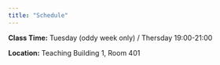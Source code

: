 ```yaml
---
title: "Schedule"
---
```

**Class Time:** Tuesday (oddy week only) / Thersday 19:00-21:00

**Location:** Teaching Building 1, Room 401

